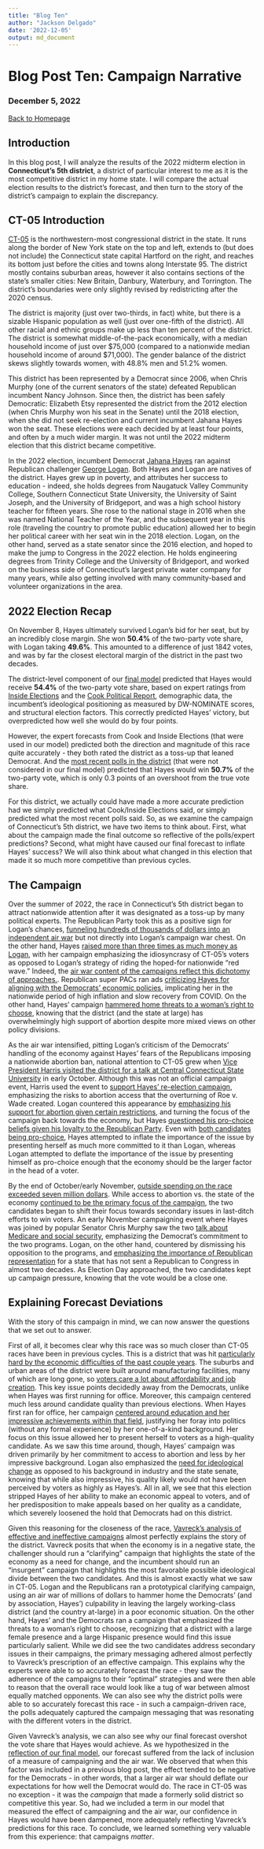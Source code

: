 ```yaml
---
title: "Blog Ten"
author: "Jackson Delgado"
date: '2022-12-05'
output: md_document
---
```


# Blog Post Ten: Campaign Narrative

### December 5, 2022

[Back to Homepage](../../README.md)

## Introduction 

In this blog post, I will analyze the results of the 2022 midterm election in __Connecticut's 5th district__, a district of particular interest to me as it is the most competitive district in my home state. I will compare the actual election results to the district's forecast, and then turn to the story of the district's campaign to explain the discrepancy. 

## CT-05 Introduction

[CT-05](https://ballotpedia.org/Connecticut%27s_5th_Congressional_District) is the northwestern-most congressional district in the state. It runs along the border of New York state on the top and left, extends to (but does not include) the Connecticut state capital Hartford on the right, and reaches its bottom just before the cities and towns along Interstate 95. The district mostly contains suburban areas, however it also contains sections of the state's smaller cities: New Britain, Danbury, Waterbury, and Torrington. The district's boundaries were only slightly revised by redistricting after the 2020 census. 

The district is majority (just over two-thirds, in fact) white, but there is a sizable Hispanic population as well (just over one-fifth of the district). All other racial and ethnic groups make up less than ten percent of the district. The district is somewhat middle-of-the-pack economically, with a median household income of just over \$75,000 (compared to a nationwide median household income of around \$71,000). The gender balance of the district skews slightly towards women, with 48.8\% men and 51.2\% women. 

This district has been represented by a Democrat since 2006, when Chris Murphy (one of the current senators of the state) defeated Republican incumbent Nancy Johnson. Since then, the district has been safely Democratic: Elizabeth Etsy represented the district from the 2012 election (when Chris Murphy won his seat in the Senate) until the 2018 election, when she did not seek re-election and current incumbent Jahana Hayes won the seat. These elections were each decided by at least four points, and often by a much wider margin. It was not until the 2022 midterm election that this district became competitive. 

In the 2022 election, incumbent Democrat [Jahana Hayes](https://hayes.house.gov/about) ran against Republican challenger [George Logan](https://ctsenaterepublicans.com/about-logan/). Both Hayes and Logan are natives of the district. Hayes grew up in poverty, and attributes her success to education - indeed, she holds degrees from Naugatuck Valley Community College, Southern Connecticut State University, the University of Saint Joseph, and the University of Bridgeport, and was a high school history teacher for fifteen years. She rose to the national stage in 2016 when she was named National Teacher of the Year, and the subsequent year in this role (traveling the country to promote public education) allowed her to begin her political career with her seat win in the 2018 election. Logan, on the other hand, served as a state senator since the 2016 election, and hoped to make the jump to Congress in the 2022 election. He holds engineering degrees from Trinity College and the University of Bridgeport, and worked on the business side of Connecticut's largest private water company for many years, while also getting involved with many community-based and volunteer organizations in the area.

## 2022 Election Recap

On November 8, Hayes ultimately survived Logan's bid for her seat, but by an incredibly close margin. She won __50.4\%__ of the two-party vote share, with Logan taking __49.6\%__. This amounted to a difference of just 1842 votes, and was by far the closest electoral margin of the district in the past two decades. 

The district-level component of our [final model](https://jrdelgado2018.github.io/GOV1347/blogs/blog8/Blog-Eight.html) predicted that Hayes would receive __54.4\%__ of the two-party vote share, based on expert ratings from [Inside Elections](https://insideelections.com/ratings/house) and the [Cook Political Report](https://www.cookpolitical.com/ratings/house-race-ratings), demographic data, the incumbent's ideological positioning as measured by DW-NOMINATE scores, and structural election factors. This correctly predicted Hayes' victory, but overpredicted how well she would do by four points. 

However, the expert forecasts from Cook and Inside Elections (that were used in our model) predicted both the direction and magnitude of this race quite accurately - they both rated the district as a toss-up that leaned Democrat. And the [most recent polls in the district](https://projects.fivethirtyeight.com/polls/house/2022/connecticut/5/) (that were not considered in our final model) predicted that Hayes would win __50.7\%__ of the two-party vote, which is only 0.3 points of an overshoot from the true vote share. 

For this district, we actually could have made a more accurate prediction had we simply predicted what Cook/Inside Elections said, or simply predicted what the most recent polls said. So, as we examine the campaign of Connecticut's 5th district, we have two items to think about. First, what about the campaign made the final outcome so reflective of the polls/expert predictions? Second, what might have caused our final forecast to inflate Hayes' success? We will also think about what changed in this election that made it so much more competitive than previous cycles. 

## The Campaign

Over the summer of 2022, the race in Connecticut's 5th district began to attract nationwide attention after it was designated as a toss-up by many political experts. The Republican Party took this as a positive sign for Logan's chances, [funneling hundreds of thousands of dollars into an independent air war](https://ctmirror.org/2022/07/15/jahana-hayes-money-lead-over-george-logan-in-toss-up-ct-district-5-race/) but not directly into Logan's campaign war chest. On the other hand, Hayes [raised more than three times as much money as Logan](https://ctmirror.org/2022/07/15/jahana-hayes-money-lead-over-george-logan-in-toss-up-ct-district-5-race/), with her campaign emphasizing the idiosyncrasy of CT-05's voters as opposed to Logan's strategy of riding the hoped-for nationwide "red wave." Indeed, the [air war content of the campaigns reflect this dichotomy of approaches.](https://ctmirror.org/2022/08/31/hayes-logan-ads-5th-district-election/). Republican super PACs ran ads [criticizing Hayes for aligning with the Democrats' economic policies](https://ctmirror.org/2022/08/31/hayes-logan-ads-5th-district-election/), implicating her in the nationwide period of high inflation and slow recovery from COVID. On the other hand, Hayes' campaign [hammered home threats to a woman's right to choose](https://ctmirror.org/2022/08/31/hayes-logan-ads-5th-district-election/), knowing that the district (and the state at large) has overwhelmingly high support of abortion despite more mixed views on other policy divisions. 

As the air war intensified, pitting Logan's criticism of the Democrats' handling of the economy against Hayes' fears of the Republicans imposing a nationwide abortion ban, national attention to CT-05 grew when [Vice President Harris visited the district for a talk at Central Connecticut State University](https://www.wshu.org/connecticut-news/2022-10-06/connecticuts-5th-district-congressional-race-draws-national-attention) in early October. Although this was not an official campaign event, Harris used the event to [support Hayes' re-election campaign](https://www.wshu.org/connecticut-news/2022-10-06/connecticuts-5th-district-congressional-race-draws-national-attention), emphasizing the risks to abortion access that the overturning of Roe v. Wade created. Logan countered this appearance by [emphasizing his support for abortion given certain restrictions](https://www.wshu.org/connecticut-news/2022-10-06/connecticuts-5th-district-congressional-race-draws-national-attention), and turning the focus of the campaign back towards the economy, but Hayes [questioned his pro-choice beliefs given his loyalty to the Republican Party](https://www.fox61.com/article/news/politics/elections/competition-tightens-in-connecticuts-5th-district/520-9f498ca6-858a-4a66-acae-c461d01fa76e). Even with [both candidates being pro-choice](https://www.fox61.com/article/news/politics/elections/competition-tightens-in-connecticuts-5th-district/520-9f498ca6-858a-4a66-acae-c461d01fa76e), Hayes attempted to inflate the importance of the issue by presenting herself as much more committed to it than Logan, whereas Logan attempted to deflate the importance of the issue by presenting himself as pro-choice enough that the economy should be the larger factor in the head of a voter. 

By the end of October/early November, [outside spending on the race exceeded seven million dollars](https://ctmirror.org/2022/10/24/ct-5th-district-election-race-jahana-hayes-george-logan/). While access to abortion vs. the state of the economy [continued to be the primary focus of the campaign](https://ctmirror.org/2022/10/24/ct-5th-district-election-race-jahana-hayes-george-logan/), the two candidates began to shift their focus towards secondary issues in last-ditch efforts to win voters. An early November campaigning event where Hayes was joined by popular Senator Chris Murphy saw the two [talk about Medicare and social security](https://www.nbcconnecticut.com/decision-2022/high-stakes-for-connecticuts-5th-congressional-district-race/2907078/), emphasizing the Democrat's commitment to the two programs. Logan, on the other hand, countered by dismissing his opposition to the programs, and [emphasizing the importance of Republican representation](https://www.nbcconnecticut.com/decision-2022/high-stakes-for-connecticuts-5th-congressional-district-race/2907078/) for a state that has not sent a Republican to Congress in almost two decades. As Election Day approached, the two candidates kept up campaign pressure, knowing that the vote would be a close one. 

## Explaining Forecast Deviations

With the story of this campaign in mind, we can now answer the questions that we set out to answer. 

First of all, it becomes clear why this race was so much closer than CT-05 races have been in previous cycles. This is a district that was hit [particularly hard by the economic difficulties of the past couple years](https://www.washingtonpost.com/politics/2022/11/05/biden-voting-district-could-send-connecticuts-first-republican-congress-decade/). The suburbs and urban areas of the district were built around manufacturing facilities, many of which are long gone, so [voters care a lot about affordability and job creation](https://www.washingtonpost.com/politics/2022/11/05/biden-voting-district-could-send-connecticuts-first-republican-congress-decade/). This key issue points decidedly away from the Democrats, unlike when Hayes was first running for office. Moreover, this campaign centered much less around candidate quality than previous elections. When Hayes first ran for office, her campaign [centered around education and her impressive achievements within that field](https://www.washingtonpost.com/politics/2022/11/05/biden-voting-district-could-send-connecticuts-first-republican-congress-decade/), justifying her foray into politics (without any formal experience) by her one-of-a-kind background. Her focus on this issue allowed her to present herself to voters as a high-quality candidate. As we saw this time around, though, Hayes' campaign was driven primarily by her commitment to access to abortion and less by her impressive background. Logan also emphasized the [need for ideological change](https://www.washingtonpost.com/politics/2022/11/05/biden-voting-district-could-send-connecticuts-first-republican-congress-decade/) as opposed to his background in industry and the state senate, knowing that while also impressive, his quality likely would not have been perceived by voters as highly as Hayes's. All in all, we see that this election stripped Hayes of her ability to make an economic appeal to voters, and of her predisposition to make appeals based on her quality as a candidate, which severely loosened the hold that Democrats had on this district. 

Given this reasoning for the closeness of the race, [Vavreck's analysis of effective and ineffective campaigns](https://www.jstor.org/stable/j.ctt7t1g4) almost perfectly explains the story of the district. Vavreck posits that when the economy is in a negative state, the challenger should run a "clarifying" campaign that highlights the state of the economy as a need for change, and the incumbent should run an "insurgent" campaign that highlights the most favorable possible ideological divide between the two candidates. And this is almost exactly what we saw in CT-05. Logan and the Republicans ran a prototypical clarifying campaign, using an air war of millions of dollars to hammer home the Democrats' (and by association, Hayes') culpability in leaving the largely working-class district (and the country at-large) in a poor economic situation. On the other hand, Hayes' and the Democrats ran a campaign that emphasized the threats to a woman's right to choose, recognizing that a district with a large female presence and a large Hispanic presence would find this issue particularly salient. While we did see the two candidates address secondary issues in their campaigns, the primary messaging adhered almost perfectly to Vavreck's prescription of an effective campaign. This explains why the experts were able to so accurately forecast the race - they saw the adherence of the campaigns to their "optimal" strategies and were then able to reason that the overall race would look like a tug of war between almost equally matched opponents. We can also see why the district polls were able to so accurately forecast this race - in such a campaign-driven race, the polls adequately captured the campaign messaging that was resonating with the different voters in the district. 

Given Vavreck's analysis, we can also see why our final forecast overshot the vote share that Hayes would achieve. As we hypothesized in the [reflection of our final model](https://jrdelgado2018.github.io/GOV1347/blogs/blog9/Blog-Nine.html), our forecast suffered from the lack of inclusion of a measure of campaigning and the air war. We observed that when this factor was included in a previous blog post, the effect tended to be negative for the Democrats - in other words, that a larger air war should deflate our expectations for how well the Democrat would do. The race in CT-05 was no exception - it was the *campaign* that made a formerly solid district so competitive this year. So, had we included a term in our model that measured the effect of campaigning and the air war, our confidence in Hayes would have been dampened, more adequately reflecting Vavreck's predictions for this race. To conclude, we learned something very valuable from this experience: that campaigns *matter*.
